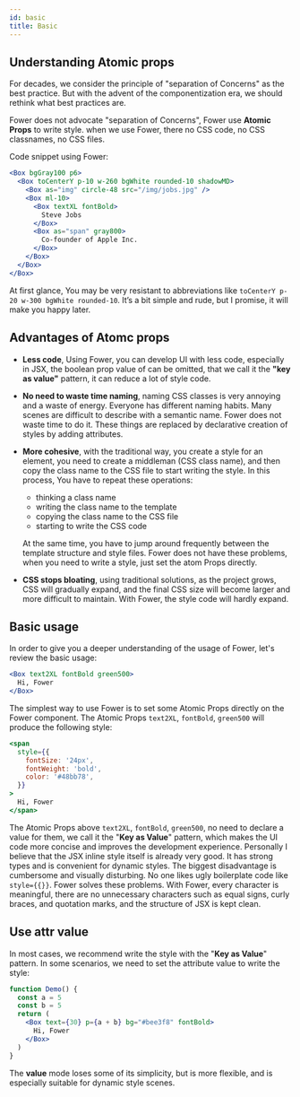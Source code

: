 ```yaml
---
id: basic
title: Basic
---
```



## Understanding Atomic props

For decades, we consider the principle of "separation of Concerns" as the best practice. But with the advent of the componentization era, we should rethink what best practices are.

Fower does not advocate "separation of Concerns", Fower use **Atomic Props** to write style. when we use Fower, there no CSS code, no CSS classnames, no CSS files.

Code snippet using Fower:

```jsx live
<Box bgGray100 p6>
  <Box toCenterY p-10 w-260 bgWhite rounded-10 shadowMD>
    <Box as="img" circle-48 src="/img/jobs.jpg" />
    <Box ml-10>
      <Box textXL fontBold>
        Steve Jobs
      </Box>
      <Box as="span" gray800>
        Co-founder of Apple Inc.
      </Box>
    </Box>
  </Box>
</Box>
```

At first glance, You may be very resistant to abbreviations like `toCenterY p-20 w-300 bgWhite rounded-10`. It’s a bit simple and rude, but I promise, it will make you happy later.

## Advantages of Atomc props

- **Less code**, Using Fower, you can develop UI with less code, especially in JSX, the boolean prop value of can be omitted, that we call it the **"key as value"** pattern, it can reduce a lot of style code.

- **No need to waste time naming**, naming CSS classes is very annoying and a waste of energy. Everyone has different naming habits. Many scenes are difficult to describe with a semantic name. Fower does not waste time to do it. These things are replaced by declarative creation of styles by adding attributes.

- **More cohesive**, with the traditional way, you create a style for an element, you need to create a middleman (CSS class name), and then copy the class name to the CSS file to start writing the style. In this process, You have to repeat these operations:

  - thinking a class name
  - writing the class name to the template
  - copying the class name to the CSS file
  - starting to write the CSS code

  At the same time, you have to jump around frequently between the template structure and style files. Fower does not have these problems, when you need to write a style, just set the atom Props directly.

- **CSS stops bloating**, using traditional solutions, as the project grows, CSS will gradually expand, and the final CSS size will become larger and more difficult to maintain. With Fower, the style code will hardly expand.

## Basic usage

In order to give you a deeper understanding of the usage of Fower, let's review the basic usage:

```jsx live
<Box text2XL fontBold green500>
  Hi, Fower
</Box>
```

The simplest way to use Fower is to set some Atomic Props directly on the Fower component. The Atomic Props `text2XL`, `fontBold`, `green500` will produce the following style:

```jsx live
<span
  style={{
    fontSize: '24px',
    fontWeight: 'bold',
    color: '#48bb78',
  }}
>
  Hi, Fower
</span>
```

The Atomic Props above `text2XL`, `fontBold`, `green500`, no need to declare a value for them, we call it the "**Key as Value**" pattern, which makes the UI code more concise and improves the development experience. Personally I believe that the JSX inline style itself is already very good. It has strong types and is convenient for dynamic styles. The biggest disadvantage is cumbersome and visually disturbing. No one likes ugly boilerplate code like `style={{}}`. Fower solves these problems. With Fower, every character is meaningful, there are no unnecessary characters such as equal signs, curly braces, and quotation marks, and the structure of JSX is kept clean.

## Use attr value

In most cases, we recommend write the style with the "**Key as Value**" pattern. In some scenarios, we need to set the attribute value to write the style:

```jsx live
function Demo() {
  const a = 5
  const b = 5
  return (
    <Box text={30} p={a + b} bg="#bee3f8" fontBold>
      Hi, Fower
    </Box>
  )
}
```

The **value** mode loses some of its simplicity, but is more flexible, and is especially suitable for dynamic style scenes.
